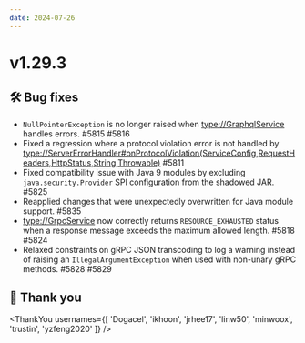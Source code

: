 ```yaml
---
date: 2024-07-26
---
```


# v1.29.3

## 🛠️ Bug fixes

- `NullPointerException` is no longer raised when <type://GraphqlService> handles errors. #5815 #5816
- Fixed a regression where a protocol violation error is not handled 
  by <type://ServerErrorHandler#onProtocolViolation(ServiceConfig,RequestHeaders,HttpStatus,String,Throwable)> #5811
- Fixed compatibility issue with Java 9 modules by excluding `java.security.Provider` SPI configuration from 
  the shadowed JAR. #5825
- Reapplied changes that were unexpectedly overwritten for Java module support. #5835
- <type://GrpcService> now correctly returns `RESOURCE_EXHAUSTED` status when a response message exceeds the 
  maximum allowed length. #5818 #5824
- Relaxed constraints on gRPC JSON transcoding to log a warning instead of raising an `IllegalArgumentException`
  when used with non-unary gRPC methods. #5828 #5829

## 🙇 Thank you

<ThankYou usernames={[
  'Dogacel',
  'ikhoon',
  'jrhee17',
  'linw50',
  'minwoox',
  'trustin',
  'yzfeng2020'
]} />
